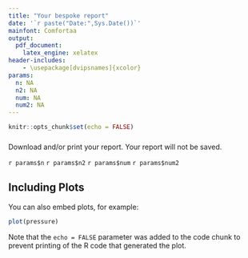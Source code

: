 ```yaml
---
title: "Your bespoke report"
date: '`r paste("Date:",Sys.Date())`'
mainfont: Comfortaa
output: 
  pdf_document:
    latex_engine: xelatex
header-includes: 
    - \usepackage[dvipsnames]{xcolor}
params:
  n: NA
  n2: NA
  num: NA
  num2: NA
---
```


<!--knitr::opts_chunk$set(echo = TRUE) -->
<!-- - \usepackage{titling} -->
<!-- - \pretitle{\LARGE\includegraphics[width=4cm]{evalurate.png}\\[\bigskipamount]} -->
```r

knitr::opts_chunk$set(echo = FALSE)
```
<!--
![This image won't be a figure](evalurate.png)\
-->

### \textcolor{teal}{Risk Score Evaluation}

Download and/or print your report. Your report will not be saved. 

<!-- This is an R Markdown document. Markdown is a simple formatting syntax for authoring HTML, PDF, and MS Word documents. For more details on using R Markdown see <http://rmarkdown.rstudio.com>. -->

<!-- When you click the **Knit** button a document will be generated that includes both content as well as the output of any embedded R code chunks within the document. You can embed an R code chunk like this: -->


`r params$n`
`r params$n2`
`r params$num`
`r params$num2`


<!--
```r
# The `params` object is available in the document.

params$n
params$n2
params$num
params$num2
```
-->


## Including Plots

You can also embed plots, for example:

```r
plot(pressure)
```

Note that the `echo = FALSE` parameter was added to the code chunk to prevent printing of the R code that generated the plot.


